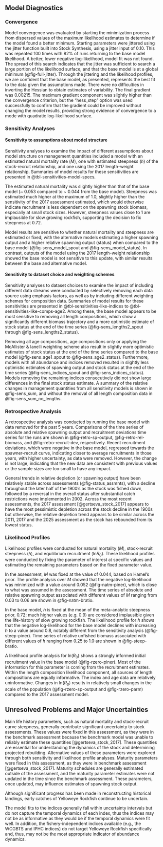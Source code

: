 ## Model Diagnostics

### Convergence

Model convergence was evaluated by starting the minimization process from dispersed values of the maximum likelihood estimates to determine if the model found a better minimum. Starting parameters were jittered using the jitter function built into Stock Synthesis, using a jitter input of 0.10. This was repeated 100 times with 82% of runs returning to the base model likelihood. A better, lower negative log-likelihood, model fit was not found. The spread of this search indicates that the jitter was sufficient to search a large portion of the likelihood surface, and that the base model is at a global minimum (@fig-full-jitter). Through the jittering and the likelihood profiles, we are confident that the base model, as presented, represents the best fit to the data given the assumptions made. There were no difficulties in inverting the Hessian to obtain estimates of variability. The final gradient was 0.00215. The maximum gradient component was slightly higher than the convergence criterion, but the "hess_step" option was used successfully to confirm that the gradient could be improved without changing the model results, providing strong evidence of convergence to a mode with quadratic log-likelihood surface.

### Sensitivity Analyses

#### Sensitivity to assumptions about model structure

Sensitivity analyses to examine the impact of different assumptions about model structure on management quantities included a model with an estimated natural mortality rate ($M$), one with estimated steepness ($h$) of the stock-recruit relationship, and one using the 2017 length-weight relationship. Summaries of model results for these sensitivities are presented in @tbl-sensitivities-model-specs. 

The estimated natural mortality was slightly higher than that of the base model (~ 0.053 compared to ~ 0.044 from the base model). Steepness was estimated much higher at the maximum of 1.0, slightly higher than the sensitivity of the 2017 assessment estimated, which would otherwise indicate recruitment is less dependent on the spawning stock biomass, especially at small stock sizes. However, steepness values close to 1 are implausible for slow growing rockfish, supporting the decision to fix steepness at 0.72. 

Model results are sensitive to whether natural mortality and steepness are estimated or fixed, with the alternative models estimating a higher spawning output and a higher relative spawning output (status) when compared to the base model (@fig-sens_model_spout and @fig-sens_model_status). In contrast, outputs of the model using the 2017 length-weight relationship showed the base model is not sensitive to this update, with similar results between the base and alternative model.   

#### Sensitivity to dataset choice and weighting schemes

Sensitivity analyses to dataset choices to examine the impact of including different data streams were conducted by selectively removing each data source using emphasis factors, as well as by including different weighting schemes for composition data. Summaries of model results for these sensitivities are presented in @tbl-sensitivities-like-indices to @tbl-sensitivities-like-comps-age2. Among these, the base model appears to be most sensitive to removing all length compositions, which show a significantly different biomass trajectory and a more optimistic estimate of stock status at the end of the time series (@fig-sens_lengths2_spout through @fig-sens_lengths2_status). 

Removing all age compositions, \gls{iphc} age compositions only or applying the McAllister & Ianelli weighting scheme also result in slightly more optimistic estimates of stock status at the end of the time series compared to the base model (@fig-sens_age1_spout to @fig-sens_age2_status). Furthermore, models with all abundance and \gls{iphc} indices removed resulted in slightly less optimistic estimates of spawning output and stock status at the end of the time series (@fig-sens_indices_spout and @fig-sens_indices_status). Models removing the remaining indices consecutively did not show large differences in the final stock status estimate. A summary of the relative changes in management quantities from all sensitivity models is shown in @fig-sens_sum, and without the removal of all length composition data in @fig-sens_sum_no_lengths.
 
### Retrospective Analysis

A retrospective analysis was conducted by running the base model with data removed for the past 5 years. Comparisons of the time series of absolute and relative spawning output and recruitment deviations time series for the runs are shown in @fig-retro-sp-output, @fig-retro-rel-biomass, and @fig-retro-recruit-dev, respectively. Recent recruitment deviations, which were negative in the base model, regressed towards the spawner-recruit curve, indicating closer to average recruitments in those years, with higher uncertainty, as data were removed. However, the change is not large, indicating that the new data are consistent with previous values or the sample sizes are too small to have any impact.
 
General trends in relative depletion (or spawning output) have been relatively stable across assessments (@fig-status_assmnts), with a decline throughout the later half of the 1900’s as the stock was fished down, followed by a reversal in the overall status after substantial catch restrictions were implemented in 2002. Across the most recent assessments, the 2017 assessment [@gertseva_stock_2017] appears to have the most pessimistic depletion across the stock decline in the 1900s but otherwise, the relative depletion trend appears to be similar across the 2011, 2017 and the 2025 assessment as the stock has rebounded from its lowest status. 

### Likelihood Profiles

Likelihood profiles were conducted for natural mortality ($M$), stock-recruit steepness ($h$), and equilibrium recruitment (ln$R$~0~). These likelihood profiles were conducted by fixing the parameter of interest at specific values and estimating the remaining parameters based on the fixed parameter value.

In the assessment, $M$ was fixed at the value of 0.044, based on Hamel’s prior. The profile analysis over $M$ showed that the negative log-likelihood was minimized with a value around 0.052 (@fig-natm-piner), which is close to what was assumed in the assessment. The time series of absolute and relative spawning output associated with different values of $M$ ranging from 0.03 to 0.06 are shown in @fig-natm-bratio.

In the base model, $h$ is fixed at the mean of the meta-analytic steepness prior, 0.72; much higher values (e.g. 0.9) are considered implausible given the life-history of slow growing rockfish. The likelihood profile for $h$ shows that the negative log-likelihood for the base model declines with increasing $h$ to a value around 0.8, notably different from the sensitivity analysis (@fig-steep-piner). Time series of relative unfished biomass associated with different values of $h$ ranging from 0.25 to 1.0 are shown in @fig-steep-bratio.

A likelihood profile analysis for ln($R$~0~) shows a strongly informed initial recruitment value in the base model (@fig-rzero-piner). Most of the information for this parameter is coming from the recruitment estimates. Within the length composition likelihood component, all sources of length compositions are equally informative. The index and age data are relatively uninformative. Changes in ln($R$~0~) results in relatively small changes in the scale of the population (@fig-rzero-sp-output and @fig-rzero-parm) compared to the 2017 assessment model. 

## Unresolved Problems and Major Uncertainties

Main life history parameters, such as natural mortality and stock-recruit curve steepness, generally contribute significant uncertainty to stock assessments. These values were fixed in this assessment, as they were in the benchmark assessment because the benchmark model was unable to reliably estimate these quantities [@gertseva_stock_2017]. These quantities are essential for understanding the dynamics of the stock and determining projected rebuilding. Alternative values of these parameters were explored through both sensitivity and likelihood profile analyses. Maturity parameters were fixed in this assessment, as they were in benchmark assessment [@gertseva_stock_2017]. Maturity schedules are generally estimated outside of the assessment, and the maturity parameter estimates were not updated in the time since the benchmark assessment. These parameters, once updated, may influence estimates of spawning stock output.

Although significant progress has been made in reconstructing historical landings, early catches of Yelloweye Rockfish continue to be uncertain.

The model fits to the indices generally fall within uncertainty intervals but do not capture the temporal dynamics of each index, thus the indices may not be as informative as they would be if the temporal dynamics were fit well. In addition, the fishery-independent indices available (e.g., the WCGBTS and IPHC indices) do not target Yelloweye Rockfish specifically and, thus, may not be the most appropriate indicator of abundance dynamics.